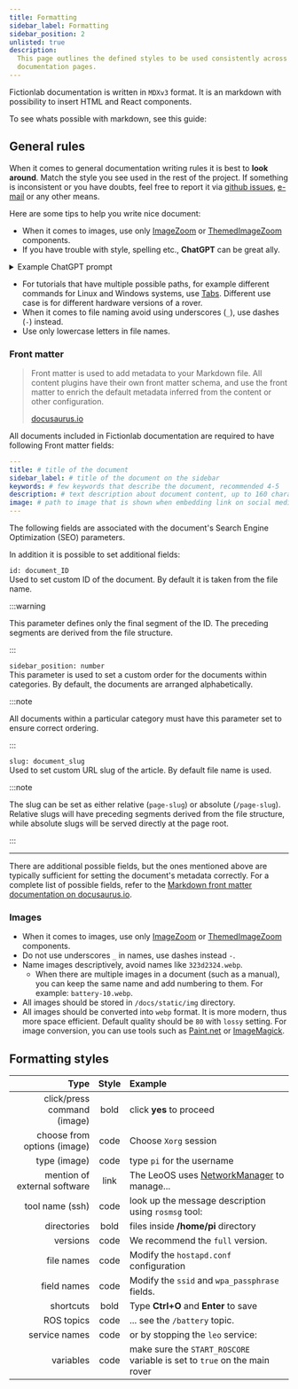 ```yaml
---
title: Formatting
sidebar_label: Formatting
sidebar_position: 2
unlisted: true
description:
  This page outlines the defined styles to be used consistently across all
  documentation pages.
---
```


Fictionlab documentation is written in `MDXv3` format. It is an markdown with
possibility to insert HTML and React components.

To see whats possible with markdown, see this guide:

<LinkButton url="https://commonmark.org/help/" title="Markdown reference" />

## General rules

When it comes to general documentation writing rules it is best to **look
around**. Match the style you see used in the rest of the project. If something
is inconsistent or you have doubts, feel free to report it via
[github issues](https://github.com/fictionlab/docs/issues),
[e-mail](mailto:contact@fictionlab.pl) or any other means.

Here are some tips to help you write nice document:

- When it comes to images, use only
  [ImageZoom](/guidelines/components#imagezoom) or
  [ThemedImageZoom](/guidelines/components#themedimagezoom) components.
- If you have trouble with style, spelling etc., **ChatGPT** can be great ally.

<details>
  <summary>Example ChatGPT prompt</summary>

> You are an experienced technical copywriter with extensive expertise in
> creating documentation for large robotics companies. Your goal is to ensure
> that your texts are clear, precise, specific, and written in professional
> technical language. Rewrite the text below to enhance clarity, specificity,
> and suitability for use in technical documentation. Ensure that all technical
> terms are used correctly, and that the text follows a logical structure
> suitable for engineers and technical professionals.
>
> Text: \
> [text to rewrite]

</details>

- For tutorials that have multiple possible paths, for example different
  commands for Linux and Windows systems, use
  [Tabs](https://docusaurus.io/docs/markdown-features/tabs). Different use case
  is for different hardware versions of a rover.
- When it comes to file naming avoid using underscores (`_`), use dashes (`-`)
  instead.
- Use only lowercase letters in file names.

### Front matter

> Front matter is used to add metadata to your Markdown file. All content
> plugins have their own front matter schema, and use the front matter to enrich
> the default metadata inferred from the content or other configuration.
>
> [docusaurus.io](https://docusaurus.io/docs/markdown-features#front-matter)

All documents included in Fictionlab documentation are required to have
following Front matter fields:

```yml
---
title: # title of the document
sidebar_label: # title of the document on the sidebar
keywords: # few keywords that describe the document, recommended 4-5
description: # text description about document content, up to 160 characters
image: # path to image that is shown when embedding link on social media, in Google etc.
---
```

The following fields are associated with the document's Search Engine
Optimization (SEO) parameters.

In addition it is possible to set additional fields:

`id: document_ID` \
Used to set custom ID of the document. By default it is taken from the file name.

:::warning

This parameter defines only the final segment of the ID. The preceding segments
are derived from the file structure.

:::

`sidebar_position: number` \
This parameter is used to set a custom order for the documents within categories.
By default, the documents are arranged alphabetically.

:::note

All documents within a particular category must have this parameter set to
ensure correct ordering.

:::

`slug: document_slug` \
Used to set custom URL slug of the article. By default file name is used.

:::note

The slug can be set as either relative (`page-slug`) or absolute (`/page-slug`).
Relative slugs will have preceding segments derived from the file structure,
while absolute slugs will be served directly at the page root.

:::

---

There are additional possible fields, but the ones mentioned above are typically
sufficient for setting the document's metadata correctly. For a complete list of
possible fields, refer to the
[Markdown front matter documentation on docusaurus.io](https://docusaurus.io/docs/api/plugins/@docusaurus/plugin-content-docs#markdown-front-matte).

### Images

- When it comes to images, use only
  [ImageZoom](/guidelines/components#imagezoom) or
  [ThemedImageZoom](/guidelines/components#themedimagezoom) components.
- Do not use underscores `_` in names, use dashes instead `-`.
- Name images descriptively, avoid names like `323d2324.webp`.
  - When there are multiple images in a document (such as a manual), you can
    keep the same name and add numbering to them. For example:
    `battery-10.webp`.
- All images should be stored in `/docs/static/img` directory.
- All images should be converted into `webp` format. It is more modern, thus
  more space efficient. Default quality should be `80` with `lossy` setting. For
  image conversion, you can use tools such as
  [Paint.net](https://www.getpaint.net/) or
  [ImageMagick](https://imagemagick.org/index.php).

## Formatting styles

|                         Type | Style | Example                                                                                    |
| ---------------------------: | :---: | :----------------------------------------------------------------------------------------- |
|  click/press command (image) | bold  | click **yes** to proceed                                                                   |
|  choose from options (image) | code  | Choose `Xorg` session                                                                      |
|                 type (image) | code  | type `pi` for the username                                                                 |
| mention of external software | link  | The LeoOS uses [NetworkManager](https://en.wikipedia.org/wiki/NetworkManager) to manage... |
|              tool name (ssh) | code  | look up the message description using `rosmsg` tool:                                       |
|                  directories | bold  | files inside **/home/pi** directory                                                        |
|                     versions | code  | We recommend the `full` version.                                                           |
|                   file names | code  | Modify the `hostapd.conf` configuration                                                    |
|                  field names | code  | Modify the `ssid` and `wpa_passphrase` fields.                                             |
|                    shortcuts | bold  | Type **Ctrl+O** and **Enter** to save                                                      |
|                   ROS topics | code  | ... see the `/battery` topic.                                                              |
|                service names | code  | or by stopping the `leo` service:                                                          |
|                    variables | code  | make sure the `START_ROSCORE` variable is set to `true` on the main rover                  |
